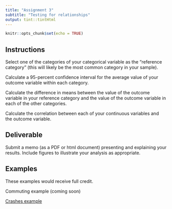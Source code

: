 ```yaml
---
title: "Assignment 3"
subtitle: "Testing for relationships"
output: tint::tintHtml
---
```


```r
knitr::opts_chunk$set(echo = TRUE)
```

## Instructions

Select one of the categories of your categorical variable
as the "reference category" (this will likely be the most
common category in your sample). 

Calculate a 95-percent confidence interval for the average value
of your outcome variable within each category.

Calculate the difference in means between the value of the 
outcome variable in your reference category and the value
of the outcome variable in each of the other categories.

Calculate the correlation between each of your continuous
variables and the outcome variable.

## Deliverable

Submit a memo (as a PDF or html document) presenting and explaining your 
results. Include figures to illustrate your analysis as appropriate.

## Examples

These examples would receive full credit.

Commuting example (coming soon)

[Crashes example](https://c-voulgaris.github.io/SES-5215-F22/Examples/a3-commuting.pdf){target="_blank"}


        